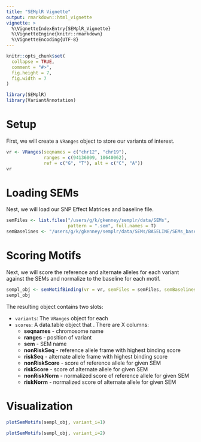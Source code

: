 ```yaml
---
title: "SEMplR Vignette"
output: rmarkdown::html_vignette
vignette: >
  %\VignetteIndexEntry{SEMplR_Vignette}
  %\VignetteEngine{knitr::rmarkdown}
  %\VignetteEncoding{UTF-8}
---
```


```r
knitr::opts_chunk$set(
  collapse = TRUE,
  comment = "#>", 
  fig.height = 7,
  fig.width = 7
)
```

```r
library(SEMplR)
library(VariantAnnotation)
```

# Setup
First, we will create a `VRanges` object to store our variants of interest.
```r
vr <- VRanges(seqnames = c("chr12", "chr19"),
              ranges = c(94136009, 10640062), 
              ref = c("G", "T"), alt = c("C", "A"))
vr
```

# Loading SEMs
Nest, we will load our SNP Effect Matrices and baseline file.
```r
semFiles <- list.files("/users/g/k/gkenney/semplr/data/SEMs", 
                       pattern = ".sem", full.names = T)
semBaselines <- "/users/g/k/gkenney/semplr/data/SEMs/BASELINE/SEMs_baseline_norm.txt"
```

# Scoring Motifs
Next, we will score the reference and alternate alleles for each variant against the SEMs and normalize to the baseline for each motif.
```r
sempl_obj <- semMotifBinding(vr = vr, semFiles = semFiles, semBaselines = semBaselines)
sempl_obj
```

The resulting object contains two slots:

- `variants`: The `VRanges` object for each 
- `scores`: A data.table object that . There are X columns:
    - **seqnames** - chromosome name
    - **ranges** - position of variant
    - **sem** - SEM name
    - **nonRiskSeq** - reference allele frame with highest binding score
    - **riskSeq** - alternate allele frame with highest binding score
    - **nonRiskScore** - score of reference allele for given SEM
    - **riskScore** - score of alternate allele for given SEM
    - **nonRiskNorm** - normalized score of reference allele for given SEM
    - **riskNorm** - normalized score of alternate allele for given SEM

# Visualization

```r
plotSemMotifs(sempl_obj, variant_i=1)
```

```r
plotSemMotifs(sempl_obj, variant_i=2)
```
